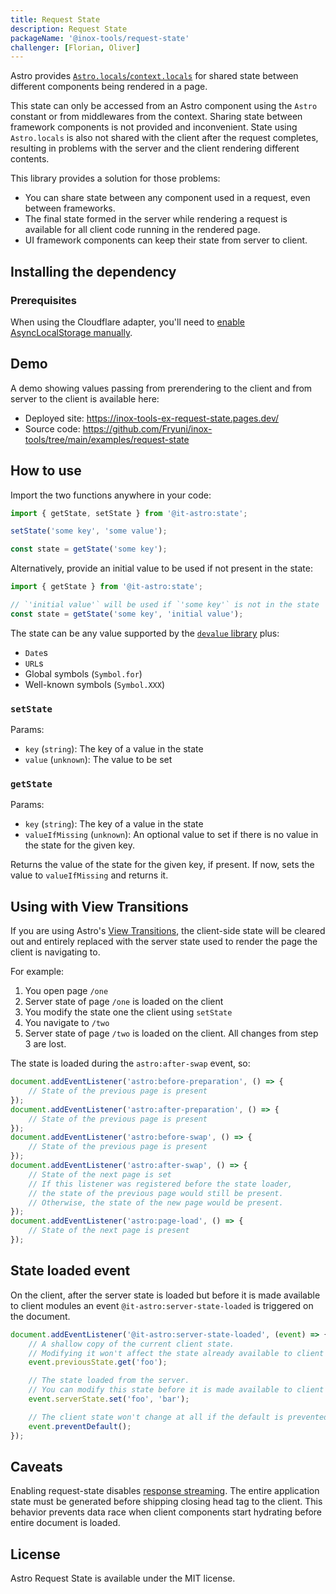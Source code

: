 ```yaml
---
title: Request State
description: Request State
packageName: '@inox-tools/request-state'
challenger: [Florian, Oliver]
---
```


Astro provides [`Astro.locals`/`context.locals`](https://docs.astro.build/en/reference/api-reference/#astrolocals) for shared state between different components being rendered in a page.

This state can only be accessed from an Astro component using the `Astro` constant or from middlewares from the context. Sharing state between framework components is not provided and inconvenient. State using `Astro.locals` is also not shared with the client after the request completes, resulting in problems with the server and the client rendering different contents.

This library provides a solution for those problems:

- You can share state between any component used in a request, even between frameworks.
- The final state formed in the server while rendering a request is available for all client code running in the rendered page.
- UI framework components can keep their state from server to client.

## Installing the dependency


<PackageManagers type="exec" pkg="astro" args="add @inox-tools/request-state" />

### Prerequisites

When using the Cloudflare adapter, you'll need to [enable AsyncLocalStorage manually](https://developers.cloudflare.com/workers/runtime-apis/nodejs/#enable-only-asynclocalstorage).

## Demo

A demo showing values passing from prerendering to the client and from server to the client is available here:

- Deployed site: https://inox-tools-ex-request-state.pages.dev/
- Source code: https://github.com/Fryuni/inox-tools/tree/main/examples/request-state

## How to use

Import the two functions anywhere in your code:

```ts
import { getState, setState } from '@it-astro:state';

setState('some key', 'some value');

const state = getState('some key');
```

Alternatively, provide an initial value to be used if not present in the state:

```ts
import { getState } from '@it-astro:state';

// `'initial value'` will be used if `'some key'` is not in the state
const state = getState('some key', 'initial value');
```

The state can be any value supported by the [`devalue` library](https://www.npmjs.com/package/devalue) plus:

- `Date`s
- `URL`s
- Global symbols (`Symbol.for`)
- Well-known symbols (`Symbol.XXX`)

### `setState`

Params:

- `key` (`string`): The key of a value in the state
- `value` (`unknown`): The value to be set

### `getState`

Params:

- `key` (`string`): The key of a value in the state
- `valueIfMissing` (`unknown`): An optional value to set if there is no value in the state for the given key.

Returns the value of the state for the given key, if present. If now, sets the value to `valueIfMissing` and returns it.

## Using with View Transitions

If you are using Astro's [View Transitions](https://docs.astro.build/en/guides/view-transitions/), the client-side state will be cleared out and entirely replaced with the server state used to render the page the client is navigating to.

For example:

1. You open page `/one`
2. Server state of page `/one` is loaded on the client
3. You modify the state one the client using `setState`
4. You navigate to `/two`
5. Server state of page `/two` is loaded on the client. All changes from step 3 are lost.

The state is loaded during the `astro:after-swap` event, so:

```ts
document.addEventListener('astro:before-preparation', () => {
	// State of the previous page is present
});
document.addEventListener('astro:after-preparation', () => {
	// State of the previous page is present
});
document.addEventListener('astro:before-swap', () => {
	// State of the previous page is present
});
document.addEventListener('astro:after-swap', () => {
	// State of the next page is set
	// If this listener was registered before the state loader,
	// the state of the previous page would still be present.
	// Otherwise, the state of the new page would be present.
});
document.addEventListener('astro:page-load', () => {
	// State of the next page is present
});
```

## State loaded event

On the client, after the server state is loaded but before it is made available to client modules an event `@it-astro:server-state-loaded` is triggered on the document.

```ts
document.addEventListener('@it-astro:server-state-loaded', (event) => {
	// A shallow copy of the current client state.
	// Modifying it won't affect the state already available to client modules.
	event.previousState.get('foo');

	// The state loaded from the server.
	// You can modify this state before it is made available to client modules.
	event.serverState.set('foo', 'bar');

	// The client state won't change at all if the default is prevented.
	event.preventDefault();
});
```

## Caveats

Enabling request-state disables [response streaming](https://docs.astro.build/en/recipes/streaming-improve-page-performance/). The entire application state must be generated before shipping closing head tag to the client. This behavior prevents data race when client components start hydrating before entire document is loaded.

## License

Astro Request State is available under the MIT license.
